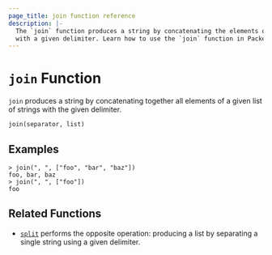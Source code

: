 ```yaml
---
page_title: join function reference
description: |-
  The `join` function produces a string by concatenating the elements of a list
  with a given delimiter. Learn how to use the `join` function in Packer templates.
---
```


# `join` Function

`join` produces a string by concatenating together all elements of a given
list of strings with the given delimiter.

```hcl
join(separator, list)
```

## Examples

```shell-session
> join(", ", ["foo", "bar", "baz"])
foo, bar, baz
> join(", ", ["foo"])
foo
```

## Related Functions

- [`split`](/packer/docs/templates/hcl_templates/functions/string/split) performs the opposite operation: producing a list
  by separating a single string using a given delimiter.
